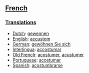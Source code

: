 ==[[French]]==
===[[Translation]]s===
*[[Dutch]]: [[gewennen]]
*[[English]]: [[accustom]]
*[[German]]: [[gewöhnen Sie sich]]
*[[Interlingua]]: [[accostumar]]
*[[Old French]]: [[acostumer]], [[acustumer]]
*[[Portuguese]]: [[acostumar]]
*[[Spanish]]: [[acostumbrarse]]